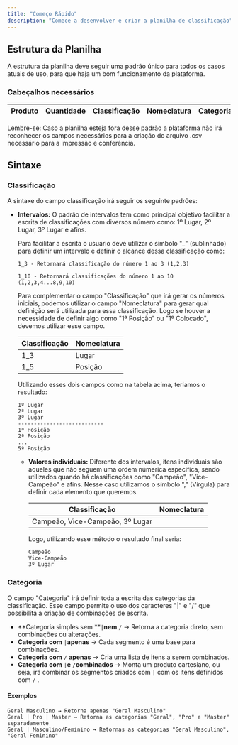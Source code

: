 ```yaml
---
title: "Começo Rápido"
description: "Comece a desenvolver e criar a planilha de classificação"
---
```


## Estrutura da Planilha

A estrutura da planilha deve seguir uma padrão único para todos os casos atuais de uso, para que haja um bom funcionamento da plataforma.

### Cabeçalhos necessários

| Produto | Quantidade | Classificação | Nomeclatura | Categoria | Observação |
| ------- | ---------- | ------------- | ----------- | --------- | ---------- |

<Warning>
  Lembre-se: Caso a planilha esteja fora desse padrão a plataforma não irá reconhecer os campos necessários para a criação do arquivo .csv necessário para a impressão e conferência.
</Warning>

## Sintaxe

### Classificação

A sintaxe do campo classificação irá seguir os seguinte padrões:

- **Intervalos:** O padrão de intervalos tem como principal objetivo facilitar a escrita de classificações com diversos número como: 1º Lugar, 2º Lugar, 3º Lugar e afins.

  Para facilitar a escrita o usuário deve utilizar o símbolo "\_" (sublinhado) para definir um intervalo e definir o alcance dessa classificação como:

  ```
  1_3 - Retornará classificação do número 1 ao 3 (1,2,3)
  
  1_10 - Retornará classificações do número 1 ao 10 (1,2,3,4...8,9,10)
  ```

  Para complementar o campo "Classificação" que irá gerar os números iniciais, podemos utilizar o campo "Nomeclatura" para gerar qual definição será utilizada para essa classificação. Logo se houver a necessidade de definir algo como "1ª Posição" ou "1º Colocado", devemos utilizar esse campo.

  | Classificação | Nomeclatura |
  | ------------- | ----------- |
  | 1_3           | Lugar       |
  | 1_5           | Posição     |

  Utilizando esses dois campos como na tabela acima, teriamos o resultado:

  ```
  1º Lugar
  2º Lugar
  3º Lugar
  ---------------------------
  1ª Posição
  2ª Posição
  ...
  5ª Posição
  ```
  - **Valores individuais:** Diferente dos intervalos, itens individuais são aqueles que não seguem uma ordem númerica especifica, sendo utilizados quando há classificações como "Campeão", "Vice-Campeão" e afins. Nesse caso utilizamos o símbolo "," (Vírgula)  para definir cada elemento que queremos.

    | Classificação                   | Nomeclatura |
    | ------------------------------- | ----------- |
    | Campeão, Vice-Campeão, 3º Lugar |             |

    Logo, utilizando esse método o resultado final seria:

    ```
    Campeão
    Vice-Campeão
    3º Lugar
    ```

### Categoria

O campo "Categoria" irá definir toda a escrita das categorias da classificação. Esse campo permite o uso dos caracteres "|" e "/" que possibilita a criação de combinações de escrita.

- \*\*Categoria simples sem \*\*`|`**nem**  `/` → Retorna a categoria direto, sem combinações ou alterações.
- **Categoria com** `|`**apenas**  → Cada segmento é uma base para combinações.
- **Categoria com** `/` **apenas** → Cria uma lista de itens a serem combinados.
- **Categoria com** `|`**e** `/`**combinados**  → Monta um produto cartesiano, ou seja, irá combinar os segmentos criados com `|` com os itens definidos com `/` .

#### Exemplos

```
Geral Masculino → Retorna apenas "Geral Masculino"
Geral | Pro | Master → Retorna as categorias "Geral", "Pro" e "Master" separadamente
Geral | Masculino/Feminino → Retornas as categorias "Geral Masculino", "Geral Feminino"
```
